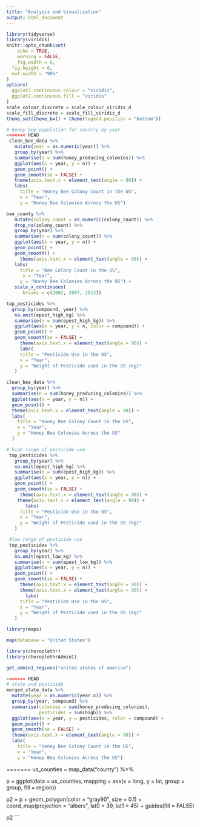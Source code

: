 ```yaml
---
title: "Analysis and Visualization"
output: html_document
---
```


```r

library(tidyverse)
library(viridis)
knitr::opts_chunk$set(
	echo = TRUE,
	warning = FALSE,
	fig.width = 8, 
  fig.height = 6,
  out.width = "90%"
)
options(
  ggplot2.continuous.colour = "viridis",
  ggplot2.continuous.fill = "viridis"
)
scale_colour_discrete = scale_colour_viridis_d
scale_fill_discrete = scale_fill_viridis_d
theme_set(theme_bw() + theme(legend.position = "bottom"))

```


```r
# honey bee population for country by year
<<<<<<< HEAD
 clean_bee_data %>%
   mutate(year = as.numeric(year)) %>%
   group_by(year) %>%
   summarise(n = sum(honey_producing_colonies)) %>%
   ggplot(aes(x = year, y = n)) + 
   geom_point() + 
   geom_smooth(se = FALSE) +
   theme(axis.text.x = element_text(angle = 90)) +
   labs(
     title = "Honey Bee Colony Count in the US",
     x = "Year",
     y = "Honey Bee Colonies Across the US")
```

```r
bee_county %>%
   mutate(colony_count = as.numeric(colony_count)) %>%
   drop_na(colony_count) %>%
   group_by(year) %>%
   summarise(n = sum(colony_count)) %>%
   ggplot(aes(x = year, y = n)) + 
   geom_point() + 
   geom_smooth() +
     theme(axis.text.x = element_text(angle = 90)) +
   labs(
     title = "Bee Colony Count in the US",
      x = "Year",
     y = "Honey Bee Colonies Across the US") + 
   scale_x_continuous(
      breaks = c(2002, 2007, 2012))
```

```r
top_pesticides %>%
  group_by(compound, year) %>%
   na.omit(epest_high_kg) %>%
   summarise(n = sum(epest_high_kg)) %>%
   ggplot(aes(x = year, y = n, color = compound)) + 
   geom_point() + 
   geom_smooth(se = FALSE) +
     theme(axis.text.x = element_text(angle = 90)) +
     labs(
     title = "Pesticide Use in the US",
     x = "Year",
     y = "Weight of Pesticide used in the US (kg)"
   )

clean_bee_data %>%
  group_by(year) %>%
  summarise(n = sum(honey_producing_colonies)) %>%
  ggplot(aes(x = year, y = n)) + 
  geom_point() + 
  theme(axis.text.x = element_text(angle = 90)) +
  labs(
    title = "Honey Bee Colony Count in the US",
    x = "Year",
    y = "Honey Bee Colonies Across the US"
  )

```

```r
# high range of pesticide use
 top_pesticides %>%
   group_by(year) %>%
   na.omit(epest_high_kg) %>%
   summarise(n = sum(epest_high_kg)) %>%
   ggplot(aes(x = year, y = n)) + 
   geom_point() + 
   geom_smooth(se = FALSE) +
     theme(axis.text.x = element_text(angle = 90)) +
    theme(axis.text.x = element_text(angle = 90)) +
       labs(
     title = "Pesticide Use in the US",
     x = "Year",
     y = "Weight of Pesticide used in the US (kg)"
   )

 #low range of pesticide use
 top_pesticides %>%
   group_by(year) %>%
   na.omit(epest_low_kg) %>%
   summarise(n = sum(epest_low_kg)) %>%
   ggplot(aes(x = year, y = n)) + 
   geom_point() + 
   geom_smooth(se = FALSE) +
     theme(axis.text.x = element_text(angle = 90)) +
     theme(axis.text.x = element_text(angle = 90)) +
       labs(
     title = "Pesticide Use in the US",
     x = "Year",
     y = "Weight of Pesticide used in the US (kg)"
   )
```


```r
library(maps)

map(database = "United States")

```

```r
library(choroplethr)
library(choroplethrAdmin1)

get_admin1_regions("united states of america")

```

```r
<<<<<<< HEAD
# state and pesticide
merged_state_data %>%
  mutate(year = as.numeric(year.x)) %>%
  group_by(year, compound) %>%
  summarise(colonies = sum(honey_producing_colonies), 
            pesticides = sum(high)) %>%
  ggplot(aes(x = year, y = pesticides, color = compound) + 
  geom_point() + 
  geom_smooth(se = FALSE) +
  theme(axis.text.x = element_text(angle = 90)) +
  labs(
    title = "Honey Bee Colony Count in the US",
    x = "Year",
    y = "Honey Bee Colonies Across the US")
```

=======
us_counties = map_data("county") %>%
  

p =   ggplot(data = us_counties,
            mapping = aes(x = long, y = lat,
                          group = group, fill = region))

p2 = p + geom_polygon(color = "gray90", size = 0.1) +
    coord_map(projection = "albers", lat0 = 39, lat1 = 45) +
    guides(fill = FALSE)

p2
```


